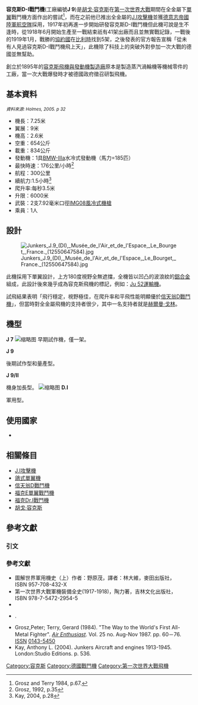 {{no footnotes|time=2016-02-14T05:25:46+00:00}}
{{refimprove|time=2016-02-14T05:25:46+00:00}}
{{Infobox Aircraft
|name = 容克斯D-I戰鬥機
|image = Image:Junkers J9 Front.jpg
|caption      = 容克斯D-I戰鬥機
|type = [[單翼機|單翼]]戰鬥機
|manufacturer = [[容克斯|容克斯飛機與發動機製造廠]]
|designer     = [[胡戈·容克斯|胡戈·容克斯]]
|first flight = 1917年9月17日
|primary user = [[德意志帝國海軍|德意志帝國海軍]]
|number built = 41架
}}

'''容克斯D-I戰鬥機'''(工廠編號'''J 9''')是[[胡戈·容克斯|胡戈·容克斯]]在[[第一次世界大戰|第一次世界大戰]]期間在全金屬下[[單翼機|單翼]]戰鬥機方面作出的嘗試<ref>Grosz and Terry 1984, p.67.</ref>，而在之前他已推出全金屬的[[J.I攻擊機|J.I攻擊機]]並獲[[德意志帝國|德意志帝國]][[德意志帝國陸軍|陸軍]][[航空隊|航空隊]]採用，1917年初再進一步開始研發容克斯D-I戰鬥機但此機可說是生不逢時，從1918年6月開始生產至一戰結束祇有41架出廠而且並無實戰記錄，一戰後的1919年1月，戰勝的[[協約國|協約國]]在[[比利时|比利時]]找到5架，之後發表的官方報告宣稱「從未有人見過容克斯D-I戰鬥機飛上天」，此機除了科技上的突破外對參加一次大戰的德國並無幫助。

創立於1895年的[[容克斯|容克斯飛機與發動機製造廠]]原本是製造蒸汽渦輪機等機械零件的工廠，當一次大戰爆發時才被德國政府徵召研製飛機。

==基本資料==
<small>''資料來源:'' ''Holmes, 2005. p 32''</small>

*機長：7.25米
* 翼展：9米
* 機高：2.6米
* 空重：654公斤
* 載重：834公斤
* 發動機：1具[[BMW-IIIa|BMW-IIIa]]水冷式發動機（馬力=185匹）
* 最快時速：176公里/小時<ref>Grosz, 1992, p.35</ref>
* 航程：300公里
*續航力:1.5小時<ref>Kay, 2004, p.28</ref>
*爬升率:每秒3.5米
* 升限：6000米
* 武裝：2支7.92毫米口徑[[MG08重機槍|IMG08風冷式機槍]]
* 乘員：1人

==設計==
[[File:Junkers_J.9_(DI),_Musée_de_l'Air_et_de_l'Espace,_Le_Bourget,_France._(12550647584).jpg|thumb]]

此機採用下單翼設計，上方180度視野全無遮擋，全機皆以凹凸的波浪紋的[[鋁合金|鋁合金]]組成，此設計後來幾乎成為容克斯飛機的標記，例如：[[Ju_52運輸機|Ju 52運輸機]]。

試飛結果表明「飛行穩定，視野極佳，在爬升率和平飛性能明顯優於[[信天翁D戰鬥機|信天翁D戰鬥機]]」，但當時對全金屬飛機的支持者很少，其中一名支持者就是[[赫爾曼·戈林|赫爾曼·戈林]]。

== 機型 ==
'''J 7''' 
[[File:Junkers_J_7_-_Ray_Wagner_Collection_Image_(20818567523).jpg|缩略图]]
早期試作機，僅一架。

'''J 9'''

後期試作型和量產型。

'''J 9/II'''

機身加長型。
[[File:Junkers_D.I_German_First_World_War_all-metal_fighter.jpg|缩略图]]
'''D.I'''

軍用型。

==使用國家==
*{{flag|German Empire}}

==相關條目==
{{commons category|Junkers D.I}}
* [[J.I攻擊機|J.I攻擊機]]
* [[鴿式單翼機|鴿式單翼機]]
* [[信天翁D戰鬥機|信天翁D戰鬥機]]
* [[福克E單翼戰鬥機|福克E單翼戰鬥機]]
* [[福克Dr.I戰鬥機|福克Dr.I戰鬥機]]
* [[胡戈·容克斯|胡戈·容克斯]]

==參考文獻==

=== 引文 ===
<references />

=== 參考文獻 ===

* 圖解世界軍用機史（上）作者：野原茂，譯者：林大維，麥田出版社，ISBN 957-708-432-X
* 第一次世界大戰軍機裝備全史(1917-1918)，陶力著，吉林文化出版社，ISBN 978-7-5472-2954-5
*{{Cite book|title=Jane's Vintage Aircraft Recognition Guide|last=Holmes|first=Tony|publisher=Harper Collins|year=2005|isbn=0007192924|location=London|pages=}}
*{{Cite book|title=Junkers D.I|last=Grosz|first=P.M.|publisher=Albatros Publications|year=1992|isbn=978-0948414411|location=Hertfordshire, UK|pages=}}.
*Grosz,Peter; Terry, Gerard (1984). "The Way to the World's First All-Metal Fighter". ''[[Air_Enthusiast|Air Enthusiast]]''. Vol. 25 no. Aug-Nov 1987. pp. 60－76. [[國際標準期刊號|ISSN]] [https://www.worldcat.org/title/air-enthusiast/oclc/1786359 0143-5450]{{Wayback|url=https://www.worldcat.org/title/air-enthusiast/oclc/1786359 |date=20180713104018 }}
*Kay, Anthony L. (2004). Junkers Aircraft and engines 1913-1945. London:Studio Editions. p. 536.

[[Category:容克斯|Category:容克斯]]
[[Category:德國戰鬥機|Category:德國戰鬥機]]
[[Category:第一次世界大戰飛機|Category:第一次世界大戰飛機]]